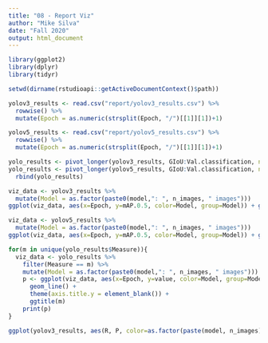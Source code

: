 ```yaml
---
title: "08 - Report Viz"
author: "Mike Silva"
date: "Fall 2020"
output: html_document
---
```


```r
library(ggplot2)
library(dplyr)
library(tidyr)

setwd(dirname(rstudioapi::getActiveDocumentContext()$path))

yolov3_results <- read.csv("report/yolov3_results.csv") %>%
  rowwise() %>%
  mutate(Epoch = as.numeric(strsplit(Epoch, "/")[[1]][1])+1)

yolov5_results <- read.csv("report/yolov5_results.csv") %>%
  rowwise() %>%
  mutate(Epoch = as.numeric(strsplit(Epoch, "/")[[1]][1])+1)

```

```r
yolo_results <- pivot_longer(yolov3_results, GIoU:Val.classification, names_to = "Measure")
yolo_results <- pivot_longer(yolov5_results, GIoU:Val.classification, names_to = "Measure") %>%
  rbind(yolo_results)
```

```r
viz_data <- yolov3_results %>%
  mutate(Model = as.factor(paste0(model,": ", n_images, " images")))
ggplot(viz_data, aes(x=Epoch, y=mAP.0.5, color=Model, group=Model)) + geom_line() + scale_color_brewer(palette = "Set1")
```

```r
viz_data <- yolov5_results %>%
  mutate(Model = as.factor(paste0(model,": ", n_images, " images")))
ggplot(viz_data, aes(x=Epoch, y=mAP.0.5, color=Model, group=Model)) + geom_line() + scale_color_brewer(palette = "Set1")
```

```r
for(m in unique(yolo_results$Measure)){
  viz_data <- yolo_results %>%
    filter(Measure == m) %>%
    mutate(Model = as.factor(paste0(model,": ", n_images, " images")))
    p <- ggplot(viz_data, aes(x=Epoch, y=value, color=Model, group=Model)) + 
      geom_line() +
      theme(axis.title.y = element_blank()) +
      ggtitle(m)
    print(p)
}
```

```r
ggplot(yolov3_results, aes(R, P, color=as.factor(paste(model, n_images)))) + geom_point()
```